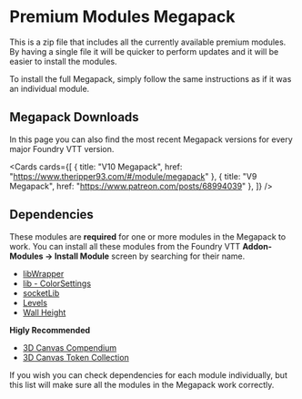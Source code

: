 
# Premium Modules Megapack

This is a zip file that includes all the currently available premium modules. By having a single file it will be quicker
to perform updates and it will be easier to install the modules.

To install the full Megapack, simply follow the same instructions as if it was an individual module.

## Megapack Downloads

In this page you can also find the most recent Megapack versions for every major Foundry VTT version.

<Cards
  cards={[
    { title: "V10 Megapack", href: "https://www.theripper93.com/#/module/megapack" },
    { title: "V9 Megapack", href: "https://www.patreon.com/posts/68994039" },
  ]}
/>

## Dependencies

These modules are **required** for one or more modules in the Megapack to work. You can install all these modules from the Foundry VTT **Addon-Modules -> Install Module** screen by searching for their name.

- [libWrapper](https://github.com/ruipin/fvtt-lib-wrapper)
- [lib - ColorSettings](https://foundryvtt.com/packages/colorsettings)
- [socketLib](https://github.com/manuelVo/foundryvtt-socketlib)
- [Levels](../levels)
- [Wall Height](../free/wall-height)

**Higly Recommended**
- [3D Canvas Compendium](levels-3d-preview/canvas3dcompendium)
- [3D Canvas Token Collection](levels-3d-preview/canvas3dtokencompendium)

If you wish you can check dependencies for each module individually, but this list will make sure all the modules in the Megapack work correctly.